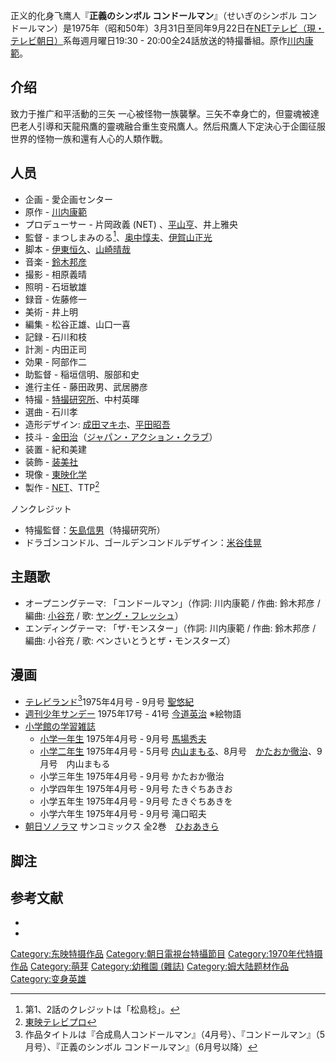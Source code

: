 {{roughtranslation|time=2015-01-14T12:54:38+00:00}}
正义的化身飞鹰人『'''正義のシンボル コンドールマン'''』（せいぎのシンボル コンドールマン）是1975年（昭和50年）3月31日至同年9月22日在[[テレビ朝日|NETテレビ（現・テレビ朝日）]]系毎週月曜日19:30 - 20:00全24話放送的特撮番組。原作[[川内康範|川内康範]]。
==介绍==
致力于推广和平活動的三矢 一心被怪物一族襲擊。三矢不幸身亡的，但靈魂被達巴老人引導和天龍飛鷹的靈魂融合重生变飛鷹人。然后飛鷹人下定決心于企圖征服世界的怪物一族和還有人心的人類作戰。
== 人员==
* 企画 - 愛企画センター
* 原作 - [[川内康範|川内康範]]
* プロデューサー -  片岡政義 (NET) 、[[平山亨|平山亨]]、井上雅央
* 監督 - まつしまみのる<ref>第1、2話のクレジットは「松島稔」。</ref>、[[奥中惇夫|奥中惇夫]]、[[伊賀山正光|伊賀山正光]]
* 脚本 - [[伊東恒久|伊東恒久]]、[[山崎晴哉|山崎晴哉]]
* 音楽 - [[鈴木邦彦|鈴木邦彦]]
* 撮影 - 相原義晴
* 照明 - 石垣敏雄
* 録音 - 佐藤修一
* 美術 - 井上明
* 編集 - 松谷正雄、山口一喜
* 記録 - 石川和枝
* 計測 - 内田正司
* 効果 - 阿部作二
* 助監督 - 稲垣信明、服部和史
* 進行主任 - 藤田政男、武居勝彦
* 特撮 - [[特撮研究所|特撮研究所]]、中村英暉
* 選曲 - 石川孝
* 造形デザイン: [[成田マキホ|成田マキホ]]、[[平田昭吾|平田昭吾]]
* 技斗 - [[金田治|金田治]]（[[ジャパンアクションエンタープライズ|ジャパン・アクション・クラブ]]）
* 装置 - 紀和美建
* 装飾 - [[装美社|装美社]]
* 現像 - [[東映ラボ・テック|東映化学]]
* 製作 - [[テレビ朝日|NET]]、TTP<ref>[[東映|東映]]テレビプロ</ref>

; ノンクレジット
* 特撮監督：[[矢島信男|矢島信男]]（特撮研究所）
* ドラゴンコンドル、ゴールデンコンドルデザイン：[[米谷佳晃|米谷佳晃]]{{Sfn|米谷佳晃|2014}}
==主題歌==
* オープニングテーマ: 「コンドールマン」（作詞: 川内康範 / 作曲: 鈴木邦彦 / 編曲: [[小谷充|小谷充]] / 歌: [[ヤング・フレッシュ|ヤング・フレッシュ]]）
* エンディングテーマ: 「ザ･モンスター」（作詞: 川内康範 / 作曲: 鈴木邦彦 / 編曲: 小谷充 / 歌: ベンさいとうとザ・モンスターズ）
==漫画==
*[[テレビランド|テレビランド]]<ref>作品タイトルは『合成鳥人コンドールマン』（4月号）、『コンドールマン』（5月号）、『正義のシンボル コンドールマン』（6月号以降）</ref>1975年4月号 - 9月号 [[聖悠紀|聖悠紀]] 
*[[週刊少年サンデー|週刊少年サンデー]] 1975年17号 - 41号 [[今道英治|今道英治]]  ※絵物語
*[[小学館の学習雑誌|小学館の学習雑誌]]
**[[小学一年生|小学一年生]] 1975年4月号 - 9月号 [[馬場秀夫|馬場秀夫]]
**[[小学二年生|小学二年生]] 1975年4月号 - 5月号 [[内山まもる|内山まもる]]、8月号　[[かたおか徹治|かたおか徹治]]、9月号　内山まもる
**小学三年生 1975年4月号 - 9月号 かたおか徹治
**小学四年生 1975年4月号 - 9月号 たきぐちあきお
**小学五年生 1975年4月号 - 9月号 たきぐちあきを
**小学六年生 1975年4月号 - 9月号 滝口昭夫
*[[朝日ソノラマ|朝日ソノラマ]] サンコミックス 全2巻　[[ひおあきら|ひおあきら]]
== 脚注 ==
{{Reflist}}

== 参考文献 ==
* {{Cite book 
|others = 監修 金田益実
|date = 1998-05-30
|title = [[宇宙船_(雑誌)|宇宙船]]SPECIAL ’70年代特撮ヒーロー全集 
|publisher = [[朝日ソノラマ|朝日ソノラマ]] 
|isbn = 4-257-03533-1 
|ref = {{SfnRef|宇宙船SPECIAL|1998}}
}}
* {{Cite book 
|author = 米谷佳晃
|authorlink = 米谷佳晃
|date = 2014-04-14 
|title = 華麗なる円谷特撮デザインの世界 ミラーマン☆ジャンボーグA  米谷佳晃デザインワークス 1971〜1973
|publisher = [[講談社|講談社]] 
|pages = 23-24、130-134
|chapter = 鳥人コンドールマン
|isbn = 978-4-06-364953-6
|ref = harv
}}

{{DEFAULTSORT:せいきのしんほるこんとおるまん}}
[[Category:东映特摄作品|Category:东映特摄作品]]
[[Category:朝日電視台特攝節目|Category:朝日電視台特攝節目]]
[[Category:1970年代特摄作品|Category:1970年代特摄作品]]
[[Category:萌芽|Category:萌芽]]
[[Category:幼稚園_(雜誌)|Category:幼稚園 (雜誌)]]
[[Category:姆大陆题材作品|Category:姆大陆题材作品]]
[[Category:变身英雄|Category:变身英雄]]